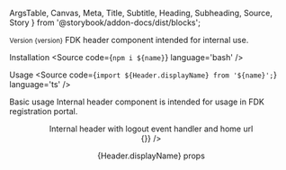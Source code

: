   ArgsTable,
  Canvas,
  Meta,
  Title,
  Subtitle,
  Heading,
  Subheading,
  Source,
  Story
} from '@storybook/addon-docs/dist/blocks';



<Meta title='Components/Internal header' />

<Title>Internal header</Title>
<Subtitle>
  <small>Version {version}</small>
</Subtitle>
<Subtitle>
  FDK header component intended for internal use.
</Subtitle>

<Heading>Installation</Heading>
<Source code={`npm i ${name}`} language='bash' />

<Heading>Usage</Heading>
<Source code={`import ${Header.displayName} from '${name}';`} language='ts' />

<Subheading>Basic usage</Subheading>
<Subtitle>
  Internal header component is intended for usage in FDK registration portal.
</Subtitle>

<Canvas>
  <Story name='Basic usage'>
    <Header username="Michelle" />
  </Story>
</Canvas>

<Subtitle>
  Internal header with logout event handler and home url
</Subtitle>

<Canvas>
  <Story name='Basic usage with logout event handler and home url'>
    <Header homeUrl="https://data.norge.no" username="Michelle" onLogout={() => {}} />
  </Story>
</Canvas>

<Canvas>
  <Story name='Skatteetaten usage'>
    <Header themeProfile={ThemeProfile.SKE} username="Michelle" />
  </Story>
</Canvas>

<Canvas>
  <Story name='Skatteetaten usage with system name'>
    <Header themeProfile={ThemeProfile.SKE} skeHomeText="Datakataloger" username="Michelle" />
  </Story>
</Canvas>

<Heading>{Header.displayName} props</Heading>
<ArgsTable of={Header} />

